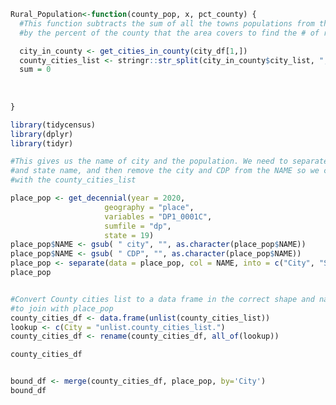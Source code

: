 ```r


Rural_Population<-function(county_pop, x, pct_county) {
  #This function subtracts the sum of all the towns populations from the county and multiplies it
  #by the percent of the county that the area covers to find the # of rural people there are

  city_in_county <- get_cities_in_county(city_df[1,])
  county_cities_list <- stringr::str_split(city_in_county$city_list, ", ")
  sum = 0
  
  
  
}
```


```r
library(tidycensus)
library(dplyr)
library(tidyr)

```

```r
#This gives us the name of city and the population. We need to separate city
#and state name, and then remove the city and CDP from the NAME so we can join
#with the county_cities_list

place_pop <- get_decennial(year = 2020, 
                     geography = "place", 
                     variables = "DP1_0001C", 
                     sumfile = "dp",
                     state = 19)
place_pop$NAME <- gsub( " city", "", as.character(place_pop$NAME))
place_pop$NAME <- gsub( " CDP", "", as.character(place_pop$NAME))
place_pop <- separate(data = place_pop, col = NAME, into = c("City", "State"), sep = ";")
place_pop


#Convert County cities list to a data frame in the correct shape and name
#to join with place_pop
county_cities_df <- data.frame(unlist(county_cities_list))
lookup <- c(City = "unlist.county_cities_list.")
county_cities_df <- rename(county_cities_df, all_of(lookup))

county_cities_df


bound_df <- merge(county_cities_df, place_pop, by='City')
bound_df
```




